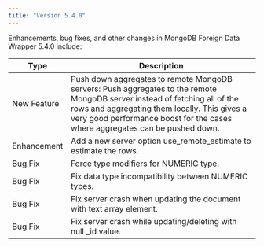 ```yaml
---
title: "Version 5.4.0"
---
```


Enhancements, bug fixes, and other changes in MongoDB Foreign Data Wrapper 5.4.0 
include:

| Type        | Description                                                                                                                                                                                                                                                 |
| ----------- |------------------------------------------------------------------------------------------------------------------------------------------------------------------------------------------------------------------------------------------------------------ |
| New Feature | Push down aggregates to remote MongoDB servers: Push aggregates to the remote MongoDB server instead of fetching all of the rows and aggregating them locally.  This gives a very good performance boost for the cases where aggregates can be pushed down. |
| Enhancement | Add a new server option use_remote_estimate to estimate the rows.                                                                                                                                                                                           |
| Bug Fix     | Force type modifiers for NUMERIC type.                                                                                                                                                                                                                      |
| Bug Fix     | Fix data type incompatibility between NUMERIC types.                                                                                                                                                                                                        |
| Bug Fix     | Fix server crash when updating the document with text array element.                                                                                                                                                                                        |
| Bug Fix     | Fix server crash while updating/deleting with null _id value.                                                                                                                                                                                               |
